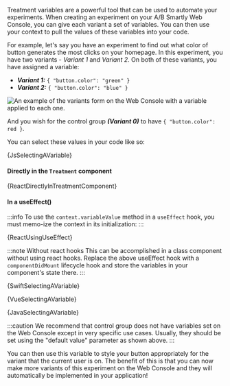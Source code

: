 






Treatment variables are a powerful tool that can be used to automate your experiments.
When creating an experiment on your A/B Smartly Web Console, you can give each variant
a set of variables. You can then use your context to pull the values of these variables
into your code.

For example, let's say you have an experiment to find out what color of
button generates the most clicks on your homepage. In this experiment, you have
two variants - _Variant 1_ and _Variant 2_. On both of these variants, you
have assigned a variable:

- **_Variant 1:_** `{ "button.color": "green" }`
- **_Variant 2:_** `{ "button.color": "blue" }`

<img
  src="/img/variant-variables.png"
  alt="An example of the variants form on the Web Console with a variable applied to each one."
/>

And you wish for the control group **_(Variant 0)_** to have `{ "button.color": red }`.

You can select these values in your code like so:

<Tabs groupId="language">

<TabItem value="js" label="Javascript">

<CodeBlock language="js">{JsSelectingAVariable}</CodeBlock>

<ConfigApi />

</TabItem>

<TabItem value="react" label="React">

#### Directly in the `Treatment` component

<CodeBlock language="jsx">{ReactDirectlyInTreatmentComponent}</CodeBlock>

#### In a useEffect()

:::info
To use the `context.variableValue` method in a `useEffect` hook, you must
memo-ize the context in its initialization:
:::

<CodeBlock language="jsx">{ReactUsingUseEffect}</CodeBlock>

:::note Without react hooks
This can be accomplished in a class component without using react hooks.
Replace the above useEffect hook with a `componentDidMount` lifecycle hook and
store the variables in your component's state there.
:::

</TabItem>

<Tabitem value="swift" label="Swift">

<CodeBlock language="swift">{SwiftSelectingAVariable}</CodeBlock>

</Tabitem>

<TabItem value="vue" label="Vue2">

<CodeBlock language="js">{VueSelectingAVariable}</CodeBlock>

</TabItem>

<Tabitem value="java" label="Java">

<CodeBlock language="java">{JavaSelectingAVariable}</CodeBlock>

</Tabitem>

</Tabs>

:::caution
We recommend that control group does not have variables set on the Web
Console except in very specific use cases. Usually, they should be set using
the "default value" parameter as shown above.
:::

You can then use this variable to style your button appropriately for the
variant that the current user is on. The benefit of this is that you can now
make more variants of this experiment on the Web Console and they will
automatically be implemented in your application!

